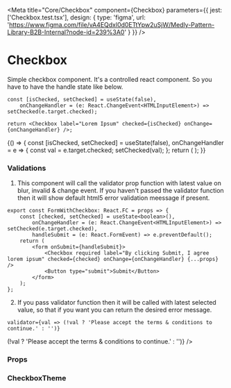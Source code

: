 
<Meta
    title="Core/Checkbox"
    component={Checkbox}
    parameters={{
        jest: ['Checkbox.test.tsx'],
        design: {
            type: 'figma',
            url: 'https://www.figma.com/file/vA4EQdxl0d0ETtYpw2uSjW/Medly-Pattern-Library-B2B-Internal?node-id=239%3A0'
        }
    }}
/>

# Checkbox

Simple checkbox component. It's a controlled react component. So you have to have the handle state like below.

```tsx
const [isChecked, setChecked] = useState(false),
    onChangeHandler = (e: React.ChangeEvent<HTMLInputElement>) => setChecked(e.target.checked);

return <Checkbox label="Lorem Ipsum" checked={isChecked} onChange={onChangeHandler} />;
```

<Preview withToolbar>
    <Story name="Checkbox">
        {() => {
            const [isChecked, setChecked] = useState(false),
                onChangeHandler = e => {
                    const val = e.target.checked;
                    setChecked(val);
                };
            return (
                <Checkbox
                    name="fruit"
                    size={select('Size', sizes, 'S')}
                    label={text('Label', 'Lorem Ipsum')}
                    disabled={boolean('Disabled', false)}
                    hasError={boolean('Error', false)}
                    required={boolean('Required', false)}
                    fullWidth={boolean('Full Width', false)}
                    indeterminate={boolean('Indeterminate', false)}
                    labelPosition={select('Label Position', labelPositions, 'right')}
                    errorText={text('Error Text', '')}
                    checked={isChecked}
                    onChange={onChangeHandler}
                />
            );
        }}
    </Story>
</Preview>

### Validations

1. This component will call the validator prop function with latest value on blur, invalid & change event. If you haven't passed the validator function then it will show default html5 error validation meessage if present.

```tsx
export const FormWithCheckbox: React.FC = props => {
    const [checked, setChecked] = useState<boolean>(),
        onChangeHandler = (e: React.ChangeEvent<HTMLInputElement>) => setChecked(e.target.checked),
        handleSubmit = (e: React.FormEvent) => e.preventDefault();
    return (
        <form onSubmit={handleSubmit}>
            <Checkbox required label="By clicking Submit, I agree lorem ipsum" checked={checked} onChange={onChangeHandler} {...props} />
            <Button type="submit">Submit</Button>
        </form>
    );
};
```

<Preview withToolbar>
    <FormWithCheckbox />
</Preview>

2. If you pass validator function then it will be called with latest selected value, so that if you want you can return the desired error message.

```tsx
validator={val => (!val ? 'Please accept the terms & conditions to continue.' : '')}
```

<Preview withToolbar>
    <FormWithCheckbox
        label="By clicking Submit, I agree lorem"
        validator={val => (!val ? 'Please accept the terms & conditions to continue.' : '')}
    />
</Preview>

### Props

<Props of={Checkbox} />

### CheckboxTheme

<Props of={ThemeInterface} />
